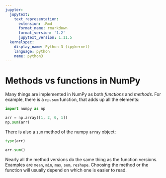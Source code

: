 ```yaml
---
jupyter:
  jupytext:
    text_representation:
      extension: .Rmd
      format_name: rmarkdown
      format_version: '1.2'
      jupytext_version: 1.11.5
  kernelspec:
    display_name: Python 3 (ipykernel)
    language: python
    name: python3
---
```


# Methods vs functions in NumPy

Many things are implemented in NumPy as both *functions* and *methods*.  For
example, there is a `np.sum` function, that adds up all the elements:

```python
import numpy as np
```

```python
arr = np.array([1, 2, 0, 1])
np.sum(arr)
```

There is also a `sum` method of the numpy `array` object:

```python
type(arr)
```

```python
arr.sum()
```

Nearly all the method versions do the same thing as the function versions.
Examples are `mean`, `min`, `max`, `sum`, `reshape`.  Choosing the
method or the function will usually depend on which one is easier to read.
